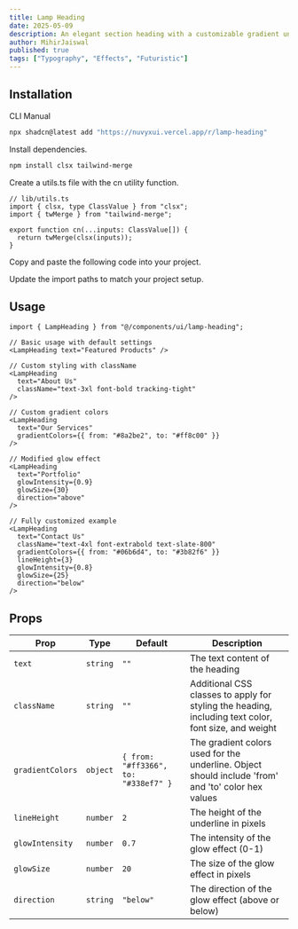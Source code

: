 ```yaml
---
title: Lamp Heading
date: 2025-05-09
description: An elegant section heading with a customizable gradient underline and a subtle lamp-like glow effect and nice little animation.
author: MihirJaiswal
published: true
tags: ["Typography", "Effects", "Futuristic"]
---
```


<ComponentPreview name="lamp-heading-demo" />

## Installation

<Tabs defaultValue="cli">

<TabsList>
  <TabsTrigger value="cli">CLI</TabsTrigger>
  <TabsTrigger value="manual">Manual</TabsTrigger>
</TabsList>
<TabsContent value="cli">

```bash
npx shadcn@latest add "https://nuvyxui.vercel.app/r/lamp-heading"
```

</TabsContent>

<TabsContent value="manual">

<Steps>

<Step>Install dependencies.</Step>

```bash
npm install clsx tailwind-merge
```

<Step>Create a utils.ts file with the cn utility function.</Step>

```tsx
// lib/utils.ts
import { clsx, type ClassValue } from "clsx";
import { twMerge } from "tailwind-merge";

export function cn(...inputs: ClassValue[]) {
  return twMerge(clsx(inputs));
}
```

<Step>Copy and paste the following code into your project.</Step>

<ComponentSource name="lamp-heading" />

<Step>Update the import paths to match your project setup.</Step>

</Steps>

</TabsContent>

</Tabs>

## Usage

```tsx
import { LampHeading } from "@/components/ui/lamp-heading";
```

```tsx
// Basic usage with default settings
<LampHeading text="Featured Products" />

// Custom styling with className
<LampHeading
  text="About Us"
  className="text-3xl font-bold tracking-tight"
/>

// Custom gradient colors
<LampHeading
  text="Our Services"
  gradientColors={{ from: "#8a2be2", to: "#ff8c00" }}
/>

// Modified glow effect
<LampHeading
  text="Portfolio"
  glowIntensity={0.9}
  glowSize={30}
  direction="above"
/>

// Fully customized example
<LampHeading
  text="Contact Us"
  className="text-4xl font-extrabold text-slate-800"
  gradientColors={{ from: "#06b6d4", to: "#3b82f6" }}
  lineHeight={3}
  glowIntensity={0.8}
  glowSize={25}
  direction="below"
/>
```

## Props

| Prop             | Type     | Default                              | Description                                                                                          |
| ---------------- | -------- | ------------------------------------ | ---------------------------------------------------------------------------------------------------- |
| `text`           | `string` | `""`                                 | The text content of the heading                                                                      |
| `className`      | `string` | `""`                                 | Additional CSS classes to apply for styling the heading, including text color, font size, and weight |
| `gradientColors` | `object` | `{ from: "#ff3366", to: "#338ef7" }` | The gradient colors used for the underline. Object should include 'from' and 'to' color hex values   |
| `lineHeight`     | `number` | `2`                                  | The height of the underline in pixels                                                                |
| `glowIntensity`  | `number` | `0.7`                                | The intensity of the glow effect (0-1)                                                               |
| `glowSize`       | `number` | `20`                                 | The size of the glow effect in pixels                                                                |
| `direction`      | `string` | `"below"`                            | The direction of the glow effect (above or below)                                                    |
